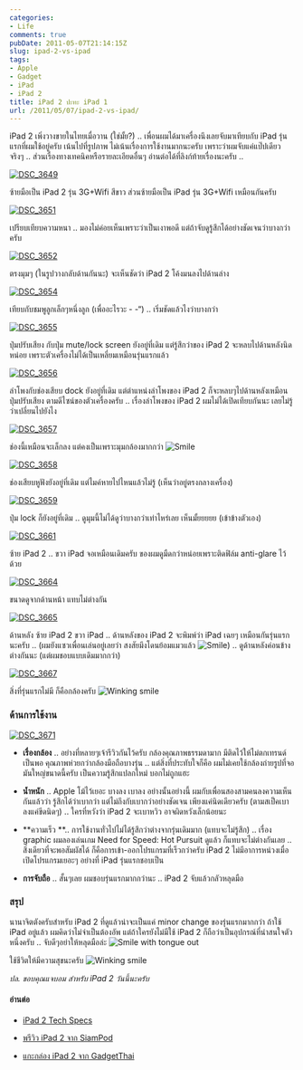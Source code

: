```yaml
---
categories:
- Life
comments: true
pubDate: 2011-05-07T21:14:15Z
slug: ipad-2-vs-ipad
tags:
- Apple
- Gadget
- iPad
- iPad 2
title: iPad 2 ปะทะ iPad 1
url: /2011/05/07/ipad-2-vs-ipad/
---
```


iPad 2 เพิ่งวางขายในไทยเมื่อวาน (ใช่มั้ย?) .. เพื่อนผมได้มาเครื่องนึงเลยจับมาเทียบกับ iPad รุ่นแรกที่ผมใช้อยู่ครับ เน้นไปที่รูปภาพ ไม่เน้นเรื่องการใช้งานมากนะครับ เพราะว่าผมจับแค่แป๊ปเดียวจริงๆ .. ส่วนเรื่องทางเทคนิคหรือรายละเอียดอื่นๆ อ่านต่อได้ที่ลิงก์ท้ายเรื่องนะครับ ..

[![DSC_3649](https://files.armno.in.th/uploads/2011/05/DSC_3649_thumb.jpg)](https://files.armno.in.th/uploads/2011/05/DSC_3649.jpg)

ซ้ายมือเป็น iPad 2 รุ่น 3G+Wifi สีขาว ส่วนซ้ายมือเป็น iPad รุ่น 3G+Wifi เหมือนกันครับ



[![DSC_3651](https://files.armno.in.th/uploads/2011/05/DSC_3651_thumb.jpg)](https://files.armno.in.th/uploads/2011/05/DSC_3651.jpg)

เปรียบเทียบความหนา .. มองไม่ค่อยเห็นเพราะว่าเป็นเงาพอดี แต่ถ้าจับดูรู้สึกได้อย่างชัดเจนว่าบางกว่าครับ

[![DSC_3652](https://files.armno.in.th/uploads/2011/05/DSC_3652_thumb.jpg)](https://files.armno.in.th/uploads/2011/05/DSC_3652.jpg)

ตรงมุมๆ (ในรูปวางกลับด้านกันนะ) จะเห็นชัดว่า iPad 2 โค้งมนลงไปด้านล่าง

[![DSC_3654](https://files.armno.in.th/uploads/2011/05/DSC_3654_thumb.jpg)](https://files.armno.in.th/uploads/2011/05/DSC_3654.jpg)

เทียบกับชมพูลูกเล็กๆหนึ่งลูก (เพื่ออะไรวะ - -“) .. เริ่มชัดแล้วไงว่าบางกว่า

[![DSC_3655](https://files.armno.in.th/uploads/2011/05/DSC_3655_thumb.jpg)](https://files.armno.in.th/uploads/2011/05/DSC_3655.jpg)

ปุ่มปรับเสียง กับปุ่ม mute/lock screen ยังอยู่ที่เดิม แต่รู้สึกว่าของ iPad 2 จะหลบไปด้านหลังนิดหน่อย เพราะตัวเครื่องไม่ได้เป็นเหลี่ยมเหมือนรุ่นแรกแล้ว

[![DSC_3656](https://files.armno.in.th/uploads/2011/05/DSC_3656_thumb.jpg)](https://files.armno.in.th/uploads/2011/05/DSC_3656.jpg)

ลำโพงกับช่องเสียบ dock ยังอยู่ที่เดิม แต่ตำแหน่งลำโพงของ iPad 2 ก็จะหลบๆไปด้านหลังเหมือนปุ่มปรับเสียง ตามดีไซน์ของตัวเครื่องครับ .. เรื่องลำโพงของ iPad 2 ผมไม่ได้เปิดเทียบกันนะ เลยไม่รู้ว่าเปลี่ยนไปยังไง

[![DSC_3657](https://files.armno.in.th/uploads/2011/05/DSC_3657_thumb.jpg)](https://files.armno.in.th/uploads/2011/05/DSC_3657.jpg)

ช่องนี้เหมือนจะเล็กลง แต่คงเป็นเพราะมุมกล้องมากกว่า ![Smile](https://files.armno.in.th/uploads/2011/05/wlEmoticon-smile.png)

[![DSC_3658](https://files.armno.in.th/uploads/2011/05/DSC_3658_thumb.jpg)](https://files.armno.in.th/uploads/2011/05/DSC_3658.jpg)

ช่องเสียบหูฟังยังอยู่ที่เดิม แต่ไมค์หายไปไหนแล้วไม่รู้ (เห็นว่าอยู่ตรงกลางเครื่อง)

[![DSC_3659](https://files.armno.in.th/uploads/2011/05/DSC_3659_thumb.jpg)](https://files.armno.in.th/uploads/2011/05/DSC_3659.jpg)

ปุ่ม lock ก็ยังอยู่ที่เดิม .. ดูมุมนี้ไม่ได้ดูว่าบางกว่าเท่าไหร่เลย เห็นมั้ยยยยย (เข้าข้างตัวเอง)

[![DSC_3661](https://files.armno.in.th/uploads/2011/05/DSC_3661_thumb.jpg)](https://files.armno.in.th/uploads/2011/05/DSC_3661.jpg)

ซ้าย iPad 2 .. ขวา iPad จอเหมือนเดิมครับ ของผมดูมืดกว่าหน่อยเพราะติดฟิล์ม anti-glare ไว้ด้วย

[![DSC_3664](https://files.armno.in.th/uploads/2011/05/DSC_3664_thumb.jpg)](https://files.armno.in.th/uploads/2011/05/DSC_3664.jpg)

ขนาดดูจากด้านหน้า แทบไม่ต่างกัน

[![DSC_3665](https://files.armno.in.th/uploads/2011/05/DSC_3665_thumb.jpg)](https://files.armno.in.th/uploads/2011/05/DSC_3665.jpg)

ด้านหลัง ซ้าย iPad 2 ขวา iPad .. ด้านหลังของ iPad 2 จะพิมพ์ว่า iPad เฉยๆ เหมือนกันรุ่นแรกนะครับ .. (ผมยังแซวเพื่อนเล่นอยู่เลยว่า สงสัยมึงโดนย้อมแมวแล้ว ![Smile](https://files.armno.in.th/uploads/2011/05/wlEmoticon-smile.png)) .. ดูด้านหลังค่อนข้างต่างกันนะ (แต่ผมชอบแบบเดิมมากกว่า)

[![DSC_3667](https://files.armno.in.th/uploads/2011/05/DSC_3667_thumb.jpg)](https://files.armno.in.th/uploads/2011/05/DSC_3667.jpg)

สิ่งที่รุ่นแรกไม่มี ก็คือกล้องครับ ![Winking smile](https://files.armno.in.th/uploads/2011/05/wlEmoticon-winkingsmile.png)


### ด้านการใช้งาน


[![DSC_3671](https://files.armno.in.th/uploads/2011/05/DSC_3671_thumb.jpg)](https://files.armno.in.th/uploads/2011/05/DSC_3671.jpg)




  * **เรื่องกล้อง** .. อย่างที่หลายๆเจ้ารีวิวกันไว้ครับ กล้องคุณภาพธรรมดามาก มีติดไว้ให้ไม่ตกเทรนด์เป็นพอ คุณภาพห่วยกว่ากล้องมือถือบางรุ่น .. แต่สิ่งที่ประทับใจก็คือ ผมไม่เคยใช้กล้องถ่ายรูปที่จอมันใหญ่ขนาดนี้ครับ เป็นความรู้สึกแปลกใหม่ บอกไม่ถูกแฮะ


  * **น้ำหนัก** .. Apple โม้ไว้เยอะ บางลง เบาลง อย่างนั้นอย่างนี้ ผมกับเพื่อนสองสามคนลงความเห็นกันแล้วว่า รู้สึกได้ว่าเบากว่า แต่ไม่ถึงกับเบากว่าอย่างชัดเจน เพียงแค่นิดเดียวครับ (ตามสเป็คเบาลงแค่ขีดนิดๆ) .. ใครที่หวังว่า iPad 2 จะเบาหวิว อาจผิดหวังเล็กน้อยนะ


  * **ความเร็ว **.. การใช้งานทั่วไปไม่ได้รู้สึกว่าต่างจากรุ่นเดิมมาก (แทบจะไม่รู้สึก) .. เรื่อง graphic ผมลองเล่นเกม Need for Speed: Hot Pursuit ดูแล้ว ก็แทบจะไม่ต่างกันเลย .. สิ่งเดียวที่จะพอสัมผัสได้ ก็คือการเข้า-ออกโปรแกรมที่เร็วกว่าครับ iPad 2 ไม่มีอาการหน่วงเมื่อเปิดโปรแกรมเยอะๆ อย่างที่ iPad รุ่นแรกชอบเป็น


  * **การจับถือ** .. สั้นๆเลย ผมชอบรุ่นแรกมากกว่านะ .. iPad 2 จับแล้วกลัวหลุดมือ




### สรุป


นานาจิตตังครับสำหรับ iPad 2 ที่ดูแล้วน่าจะเป็นแค่ minor change ของรุ่นแรกมากกว่า ถ้าใช้ iPad อยู่แล้ว ผมคิดว่าไม่จำเป็นต้องอัพ แต่ถ้าใครยังไม่มีใช้ iPad 2 ก็ถือว่าเป็นอุปกรณ์ที่น่าสนใจตัวหนึ่งครับ .. จับดีๆอย่าให้หลุดมือล่ะ ![Smile with tongue out](https://files.armno.in.th/uploads/2011/05/wlEmoticon-smilewithtongueout.png)

ใช้ชีวิตให้มีความสุขนะครับ ![Winking smile](https://files.armno.in.th/uploads/2011/05/wlEmoticon-winkingsmile.png)

_ปล. ขอบคุณแจบอม สำหรับ iPad 2 วันนี้นะครับ_


#### อ่านต่อ






  * [iPad 2 Tech Specs](http://www.apple.com/ipad/specs/)


  * [พรีวิว iPad 2 จาก SiamPod](http://www.siampod.com/2011/03/14/preview-ipad-2/)


  * [แกะกล่อง iPad 2 จาก GadgetThai](http://gadget4thai.com/?p=2747)


